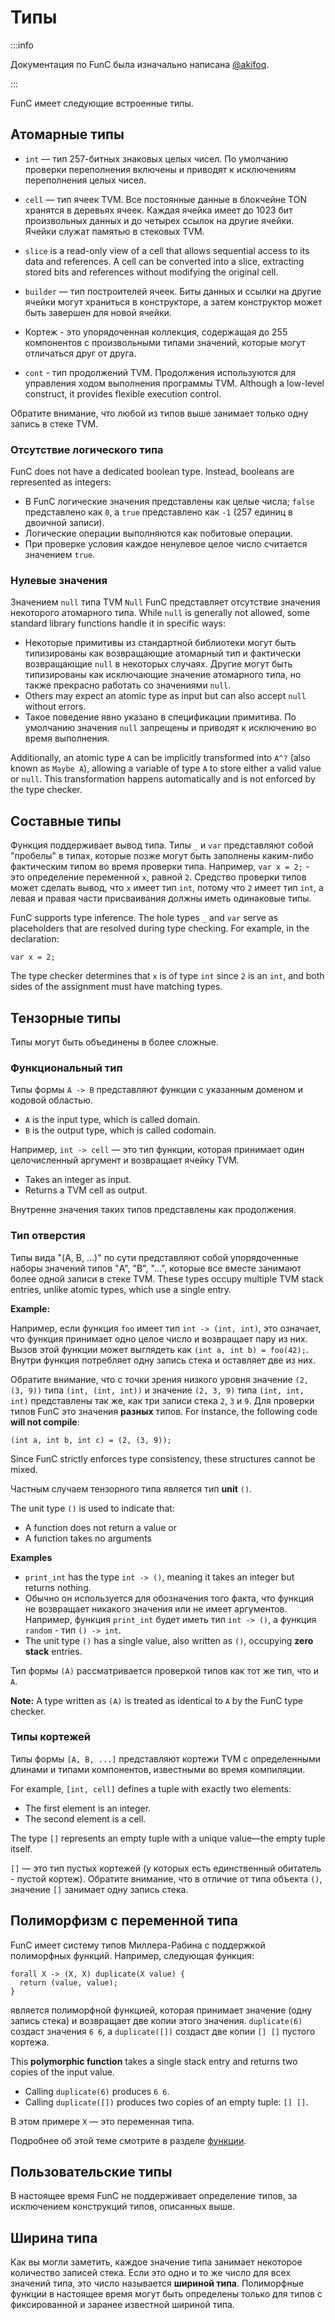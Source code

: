 
# Типы

:::info

Документация по FunC была изначально написана [@akifoq](https://github.com/akifoq).

:::

FunC имеет следующие встроенные типы.

## Атомарные типы

* `int` — тип 257-битных знаковых целых чисел. По умолчанию проверки переполнения включены и приводят к исключениям переполнения целых чисел.

* `cell` — тип ячеек TVM. Все постоянные данные в блокчейне TON хранятся в деревьях ячеек. Каждая ячейка имеет до 1023 бит произвольных данных и до четырех ссылок на другие ячейки. Ячейки служат памятью в стековых TVM.

* `slice` is a read-only view of a cell that allows sequential access to its data and references. A cell can be converted into a slice, extracting stored bits and references without modifying the original cell.

* `builder` — тип построителей ячеек. Биты данных и ссылки на другие ячейки могут храниться в конструкторе, а затем конструктор может быть завершен для новой ячейки.

* Кортеж - это упорядоченная коллекция, содержащая до 255 компонентов с произвольными типами значений, которые могут отличаться друг от друга.

* `cont` - тип продолжений TVM. Продолжения используются для управления ходом выполнения программы TVM. Although a low-level construct, it provides flexible execution control.

Обратите внимание, что любой из типов выше занимает только одну запись в стеке TVM.

### Отсутствие логического типа

FunC does not have a dedicated boolean type.
Instead, booleans are represented as integers:

* В FunC логические значения представлены как целые числа; `false` представлено как `0`, а `true` представлено как `-1` (257 единиц в двоичной записи).
* Логические операции выполняются как побитовые операции.
* При проверке условия каждое ненулевое целое число считается значением `true`.

### Нулевые значения

Значением `null` типа TVM `Null` FunC представляет отсутствие значения некоторого атомарного типа. While `null` is generally not allowed, some standard library functions handle it in specific ways:

* Некоторые примитивы из стандартной библиотеки могут быть типизированы как возвращающие атомарный тип и фактически возвращающие `null` в некоторых случаях. Другие могут быть типизированы как исключающие значение атомарного типа, но также прекрасно работать со значениями `null`.
* Others may expect an atomic type as input but can also accept `null` without errors.
* Такое поведение явно указано в спецификации примитива.
  По умолчанию значения `null` запрещены и приводят к исключению во время выполнения.

Additionally, an atomic type `A` can be implicitly transformed into `A^?` (also known as `Maybe A`),
allowing a variable of type `A` to store either a valid value or `null`.
This transformation happens automatically and is not enforced by the type checker.

## Составные типы

Функция поддерживает вывод типа. Типы `_` и `var` представляют собой "пробелы" в типах, которые позже могут быть заполнены каким-либо фактическим типом во время проверки типа. Например, `var x = 2;` - это определение переменной `x`, равной `2`. Средство проверки типов может сделать вывод, что `x` имеет тип `int`, потому что `2` имеет тип `int`, а левая и правая части присваивания должны иметь одинаковые типы.

FunC supports type inference. The hole types `_` and `var` serve as placeholders that are resolved during type checking.
For example, in the declaration:

```func
var x = 2;
```

The type checker determines that `x` is of type `int` since `2` is an `int`,
and both sides of the assignment must have matching types.

## Тензорные типы

Типы могут быть объединены в более сложные.

### Функциональный тип

Типы формы `A -> B` представляют функции с указанным доменом и кодовой областью.

* `A` is the input type, which is called domain.
* `B` is the output type, which is called codomain.

Например, `int -> cell` — это тип функции, которая принимает один целочисленный аргумент и возвращает ячейку TVM.

* Takes an integer as input.
* Returns a TVM cell as output.

Внутренне значения таких типов представлены как продолжения.

### Тип отверстия

Типы вида "(A, B, ...)" по сути представляют собой упорядоченные наборы значений типов "A", "B", "...", которые все вместе занимают более одной записи в стеке TVM.
These types occupy multiple TVM stack entries, unlike atomic types, which use a single entry.

**Example:**

Например, если функция `foo` имеет тип `int -> (int, int)`, это означает, что функция принимает одно целое число и возвращает пару из них.
Вызов этой функции может выглядеть как `(int a, int b) = foo(42);`.
Внутри функция потребляет одну запись стека и оставляет две из них.

Обратите внимание, что с точки зрения низкого уровня значение `(2, (3, 9))` типа `(int, (int, int))` и значение `(2, 3, 9)` типа `(int, int, int)` представлены так же, как три записи стека `2`, `3` и `9`. Для проверки типов FunC это значения **разных** типов.
For instance, the following code **will not compile**:

```func
(int a, int b, int c) = (2, (3, 9));
```

Since FunC strictly enforces type consistency, these structures cannot be mixed.

Частным случаем тензорного типа является тип **unit** `()`.

The unit type `()` is used to indicate that:

* A function does not return a value or
* A function takes no arguments

**Examples**

* `print_int` has the type `int -> ()`, meaning it takes an integer but returns nothing.
* Обычно он используется для обозначения того факта, что функция не возвращает никакого значения или не имеет аргументов. Например, функция `print_int` будет иметь тип `int -> ()`, а функция `random` - тип `() -> int`.
* The unit type `()` has a single value, also written as `()`, occupying **zero stack** entries.

Тип формы `(A)` рассматривается проверкой типов как тот же тип, что и `A`.

**Note:** A type written as `(A)` is treated as identical to `A` by the FunC type checker.

### Типы кортежей

Типы формы `[A, B, ...]` представляют кортежи TVM с определенными длинами и типами компонентов, известными во время компиляции.

For example, `[int, cell]` defines a tuple with exactly two elements:

* The first element is an integer.
* The second element is a cell.

The type `[]` represents an empty tuple with a unique value—the empty tuple itself.

`[]` — это тип пустых кортежей (у которых есть единственный обитатель - пустой кортеж). Обратите внимание, что в отличие от типа объекта `()`, значение `[]` занимает одну запись стека.

## Полиморфизм с переменной типа

FunC имеет систему типов Миллера-Рабина с поддержкой полиморфных функций.
Например, следующая функция:

```func
forall X -> (X, X) duplicate(X value) {
  return (value, value);
}
```

является полиморфной функцией, которая принимает значение (одну запись стека) и возвращает две копии этого значения. `duplicate(6)` создаст значения `6 6`, а `duplicate([])` создаст две копии `[] []` пустого кортежа.

This **polymorphic function** takes a single stack entry and returns two copies of the input value.

* Calling `duplicate(6)` produces `6 6`.
* Calling `duplicate([])` produces two copies of an empty tuple: `[] []`.

В этом примере `X` — это переменная типа.

Подробнее об этой теме смотрите в разделе [функции](/v3/documentation/smart-contracts/func/docs/functions#polymorphism-with-forall).

## Пользовательские типы

В настоящее время FunC не поддерживает определение типов, за исключением конструкций типов, описанных выше.

## Ширина типа

Как вы могли заметить, каждое значение типа занимает некоторое количество записей стека.
Если это одно и то же число для всех значений типа, это число называется **шириной типа**.
Полиморфные функции в настоящее время могут быть определены только для типов с фиксированной и заранее известной шириной типа.

<Feedback />
